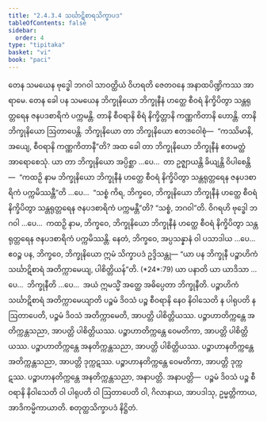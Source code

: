 ```yaml
---
title: "2.4.3.4 သင်္ဃာဋိစာရသိက္ခာပဒ"
tableOfContents: false
sidebar:
  order: 4
type: "tipitaka"
basket: "vi"
book: "paci"
---
```



<DynamicBreadcrumb />

<Division number="897" book="paci" e="ch" v="2" p="369">

<Paragraph number="2815" book="paci">
တေန သမယေန ဗုဒ္ဓေါ ဘဂဝါ သာဝတ္ထိယံ ဝိဟရတိ ဇေတဝနေ အနာထပိဏ္ဍိကဿ အာရာမေ. တေန ခေါ ပန သမယေန ဘိက္ခုနိယော ဘိက္ခုနီနံ ဟတ္ထေ စီဝရံ နိက္ခိပိတွာ သန္တရုတ္တရေန ဇနပဒစာရိကံ ပက္ကမန္တိ. တာနိ စီဝရာနိ စိရံ နိက္ခိတ္တာနိ ကဏ္ဏကိတာနိ ဟောန္တိ. တာနိ ဘိက္ခုနိယော ဩတာပေန္တိ. ဘိက္ခုနိယော တာ ဘိက္ခုနိယော ဧတဒဝေါစုံ—  “ကဿိမာနိ, အယျေ, စီဝရာနိ ကဏ္ဏကိတာနီ”တိ?
</Paragraph>

<Paragraph number="2816" book="paci">
အထ ခေါ တာ ဘိက္ခုနိယော ဘိက္ခုနီနံ ဧတမတ္ထံ အာရောစေသုံ. ယာ တာ ဘိက္ခုနိယော အပ္ပိစ္ဆာ …ပေ…  တာ ဥဇ္ဈာယန္တိ ခိယျန္တိ ဝိပါစေန္တိ—  “ကထဉှိ နာမ ဘိက္ခုနိယော ဘိက္ခုနီနံ ဟတ္ထေ စီဝရံ နိက္ခိပိတွာ သန္တရုတ္တရေန ဇနပဒစာရိကံ ပက္ကမိဿန္တီ”တိ …ပေ…  “သစ္စံ ကိရ, ဘိက္ခဝေ, ဘိက္ခုနိယော ဘိက္ခုနီနံ ဟတ္ထေ စီဝရံ နိက္ခိပိတွာ သန္တရုတ္တရေန ဇနပဒစာရိကံ ပက္ကမန္တီ”တိ? “သစ္စံ, ဘဂဝါ”တိ. ဝိဂရဟိ ဗုဒ္ဓေါ ဘဂဝါ …ပေ…  ကထဉှိ နာမ, ဘိက္ခဝေ, ဘိက္ခုနိယော ဘိက္ခုနီနံ ဟတ္ထေ စီဝရံ နိက္ခိပိတွာ သန္တရုတ္တရေန ဇနပဒစာရိကံ ပက္ကမိဿန္တိ. နေတံ, ဘိက္ခဝေ, အပ္ပသန္နာနံ ဝါ ပသာဒါယ …ပေ…  ဧဝဉ္စ ပန, ဘိက္ခဝေ, ဘိက္ခုနိယော ဣမံ သိက္ခာပဒံ ဥဒ္ဒိသန္တု—
</Paragraph>

</Division>
<Division number="898" book="paci" e="ch" v="2" p="370">

<Paragraph number="2817" book="paci">
<Emphasis>“ယာ ပန ဘိက္ခုနီ ပဉ္စာဟိကံ သင်္ဃာဋိစာရံ အတိက္ကာမေယျ, ပါစိတ္တိယန်”</Emphasis>တိ. (*24*:<Emphasis>79</Emphasis>)
</Paragraph>

</Division>
<Division number="899" book="paci" e="ch" v="2" p="370">

<Paragraph number="2818" book="paci">
<Emphasis>ယာ ပနာ</Emphasis>တိ ယာ ယာဒိသာ …ပေ…  <Emphasis>ဘိက္ခုနီ</Emphasis>တိ …ပေ…  အယံ ဣမသ္မိံ အတ္ထေ အဓိပ္ပေတာ ဘိက္ခုနီတိ.
</Paragraph>

<Paragraph number="2819" book="paci">
<Emphasis>ပဉ္စာဟိကံ သင်္ဃာဋိစာရံ အတိက္ကာမေယျာ</Emphasis>တိ ပဉ္စမံ ဒိဝသံ ပဉ္စ စီဝရာနိ နေဝ နိဝါသေတိ န ပါရုပတိ န ဩတာပေတိ, ပဉ္စမံ ဒိဝသံ အတိက္ကာမေတိ, အာပတ္တိ ပါစိတ္တိယဿ.
</Paragraph>

</Division>
<Division number="900" book="paci" e="ch" v="2" p="370">

<Paragraph number="2820" book="paci">
ပဉ္စာဟာတိက္ကန္တေ အတိက္ကန္တသညာ, အာပတ္တိ ပါစိတ္တိယဿ. ပဉ္စာဟာတိက္ကန္တေ ဝေမတိကာ, အာပတ္တိ ပါစိတ္တိယဿ. ပဉ္စာဟာတိက္ကန္တေ အနတိက္ကန္တသညာ, အာပတ္တိ ပါစိတ္တိယဿ.
</Paragraph>

<Paragraph number="2821" book="paci">
ပဉ္စာဟာနတိက္ကန္တေ အတိက္ကန္တသညာ, အာပတ္တိ ဒုက္ကဋဿ. ပဉ္စာဟာနတိက္ကန္တေ ဝေမတိကာ, အာပတ္တိ ဒုက္ကဋဿ. ပဉ္စာဟာနတိက္ကန္တေ အနတိက္ကန္တသညာ, အနာပတ္တိ.
</Paragraph>

</Division>
<Division number="901" book="paci" e="ch" v="2" p="370">

<Paragraph number="2822" book="paci">
အနာပတ္တိ—  ပဉ္စမံ ဒိဝသံ ပဉ္စ စီဝရာနိ နိဝါသေတိ ဝါ ပါရုပတိ ဝါ ဩတာပေတိ ဝါ, ဂိလာနာယ, အာပဒါသု, ဥမ္မတ္တိကာယ, အာဒိကမ္မိကာယာတိ.

</Paragraph>
</Division>

<Paragraph number="2823" type="center" book="paci">
စတုတ္ထသိက္ခာပဒံ နိဋ္ဌိတံ.
</Paragraph>